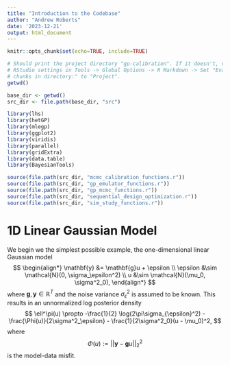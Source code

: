 ```yaml
---
title: "Introduction to the Codebase"
author: "Andrew Roberts"
date: '2023-12-21'
output: html_document
---
```


```r
knitr::opts_chunk$set(echo=TRUE, include=TRUE)
```


```r
# Should print the project directory "gp-calibration". If it doesn't, change the 
# RStudio settings in Tools -> Global Options -> R Markdown -> Set "Evaluate
# chunks in directory:" to "Project". 
getwd()
```


```r
base_dir <- getwd()
src_dir <- file.path(base_dir, "src")

library(lhs)
library(hetGP)
library(mlegp)
library(ggplot2)
library(viridis)
library(parallel)
library(gridExtra)
library(data.table)
library(BayesianTools)

source(file.path(src_dir, "mcmc_calibration_functions.r"))
source(file.path(src_dir, "gp_emulator_functions.r"))
source(file.path(src_dir, "gp_mcmc_functions.r"))
source(file.path(src_dir, "sequential_design_optimization.r"))
source(file.path(src_dir, "sim_study_functions.r"))
```

# 1D Linear Gaussian Model 

We begin we the simplest possible example, the one-dimensional linear Gaussian model 
$$
\begin{align*}
\mathbf{y} &= \mathbf{g}u + \epsilon \\
\epsilon &\sim \mathcal{N}(0, \sigma_\epsilon^2) \\
u &\sim \mathcal{N}(\mu_0, \sigma^2_0),
\end{align*}
$$
where $\mathbf{g}, \mathbf{y} \in \mathbb{R}^T$ and the noise variance $\sigma_\epsilon^2$ is assumed to be known. This results in an unnormalized log posterior density 
$$
\ell^\pi(u) \propto -\frac{1}{2} \log(2\pi\sigma_{\epsilon}^2) - \frac{\Phi(u)}{2\sigma^2_\epsilon} - \frac{1}{2\sigma^2_0}(u - \mu_0)^2,
$$
where 
$$
\Phi(u) := ||\mathbf{y} - \mathbf{g}u||_2^2
$$
is the model-data misfit.












